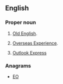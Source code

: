 {{also|oe|Oe|Œ|œ}}
==English==

===Proper noun===
{{en-proper noun}}

# {{context|linguistics|initialism|lang=en}} [[Old English]].
# {{context|New Zealand|initialism|lang=en}} [[Overseas Experience]].
# {{context|computing|lang=en}} [[w:Outlook Express|Outlook Express]]

===Anagrams===
* [[EO#English|EO]]